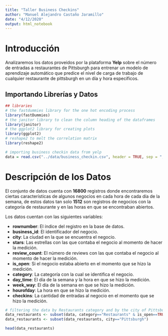 ```yaml
---
title: "Taller Business Checkins"
author: "Manuel Alejandro Castaño Jaramillo"
date: "4/12/2020"
output: html_notebook
---
```


# Introducción
Analizaremos los datos proveidos por la plataforma **Yelp** sobre el número de entradas a restaurantes de Pittsburgh para entrenar un modelo de aprendizaje automático que predice el nivel de carga de trabajo de cualquier restaurante de pittsburgh en un día y hora específicos.

## Importando Librerías y Datos

```r
## libraries
# the fastdummies library for the one hot encoding process
library(fastDummies)
# the janitor library to clean the column heading of the dataframes
library(janitor)
# the ggplot2 library for creating plots
library(ggplot2)
# reshape2 to melt the correlation matrix
library(reshape2)

# importing business checkin data from yelp
data = read.csv("../data/business_checkin.csv", header = TRUE, sep = ",")

```

# Descripción de los Datos
El conjunto de datos cuenta con **16800** registros donde encontraremos ciertas características de algunos negocios en cada hora de cada día de la semana, de estos datos tan solo **1512** son registros de negocios con la categoría de restaurante y en las horas en que se encontraban abiertos.

Los datos cuentan con las siguientes variables:

* **rownumber**: El índice del registro en la base de datos.
* **business_id**: El identificador del negocio.
* **city**: La ciudad en la que se encuentra el negocio.
* **stars**: Las estrellas con las que contaba el negocio al momento de hacer la medición.
* **review_count**: El número de reviews con las que contaba el negocio al momento de hacer la medición.
* **is_open**: Si el negocio estaba abierto en el momento que se hizo la medición.
* **category**: La categoría con la cual se identifica el negocio.
* **day_time**: El día de la semana y la hora en que se hizo la medición.
* **week_way**: El día de la semana en que se hizo la medición.
* **hourofday**: La hora en que se hizo la medición.
* **checkins**: La cantidad de entradas al negocio en el momento que se hizo la medición.

```r
# filtering the data by Restaurants category and by the city of Pittsburgh
data_restaurants <- subset(data, category=="Restaurants" & is_open==TRUE)
data_restaurants <- subset(data_restaurants, city=="Pittsburgh")

head(data_restaurants)
```
